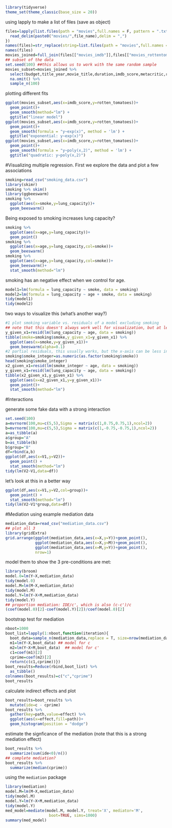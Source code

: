 ```r
library(tidyverse)
theme_set(theme_classic(base_size = 20)) 
```

using lapply to make a list of files (save as object)
```r
files=lapply(list.files(path = "movies",full.names = F, pattern = ".txt"),function(file_name){
  read_delim(paste0("movies/",file_name),delim = ",")
})
names(files)=str_replace(string=list.files(path = "movies",full.names = F, pattern = ".txt"),pattern = ".txt",replacement = "")
names(files)
movies_joined=full_join(files[["movies_imdb"]],files[["movies_rottentom"]],by=c("movie_title"="title"))
## subset of the data
set.seed(100) ##this allows us to work with the same random sample
movies_subset=movies_joined %>%
  select(budget,title_year,movie_title,duration,imdb_score,metacritic,rotten_tomatoes) %>%
  na.omit() %>%
  sample_n(100)
```


plotting different fits
```r
ggplot(movies_subset,aes(x=imdb_score,y=rotten_tomatoes))+
  geom_point()+
  geom_smooth(method="lm") +
  ggtitle("linear model")
ggplot(movies_subset,aes(x=imdb_score,y=rotten_tomatoes))+
  geom_point()+
  geom_smooth(formula = "y~exp(x)", method = 'lm') +
  ggtitle("exponential: y~exp(x)")
ggplot(movies_subset,aes(x=imdb_score,y=rotten_tomatoes))+
  geom_point()+
  geom_smooth(formula = "y~poly(x,2)", method = 'lm') +
  ggtitle("quadratic: y~poly(x,2)")
```


#Visualizing multiple regression.
First we explore the data and plot a few associations
```r
smoking=read_csv("smoking_data.csv")
library(skimr)
smoking %>% skim()
library(ggbeeswarm)
smoking %>%
  ggplot(aes(x=smoke,y=lung_capacity))+
  geom_beeswarm()
```

Being exposed to smoking increases lung capacity?
```r
smoking %>%
  ggplot(aes(x=age,y=lung_capacity))+
  geom_point()
smoking %>%
  ggplot(aes(x=age,y=lung_capacity,col=smoke))+
  geom_beeswarm()
smoking %>%
  ggplot(aes(x=age,y=lung_capacity,col=smoke))+
  geom_beeswarm()+
  stat_smooth(method="lm")
```

smoking has an negative effect when we control for age. 
```r
model1=lm(formula = lung_capacity ~ smoke, data = smoking)
model2=lm(formula = lung_capacity ~ age + smoke, data = smoking)
tidy(model1)
tidy(model2)
```

two ways to visualize this (what's another way?)
```r
#1 plot smoking variable vs. residuals of a model excluding smoking
## note that this doesn't always work well for visualization, but at least the x-axis is interpretable
y_given_x1=resid(lm(lung_capacity ~ age, data = smoking))
tibble(smoke=smoking$smoke,y_given_x1=y_given_x1) %>%
  ggplot(aes(x=smoke,y=y_given_x1))+
  geom_beeswarm(alpha=0.1)
#2 partial residuals, this usually works, but the x-axis can be less interpretable. 
smoking$smoke_integer=as.numeric(as.factor(smoking$smoke))
head(smoking$smoke_integer)
x2_given_x1=resid(lm(smoke_integer ~ age, data = smoking))
y_given_x1=resid(lm(lung_capacity ~ age, data = smoking))
tibble(x2_given_x1,y_given_x1) %>%
  ggplot(aes(x=x2_given_x1,y=y_given_x1))+
  geom_point()+
  stat_smooth(method="lm")
```


#Interactions

generate some fake data with a strong interaction
```r
set.seed(100)
a=mvrnorm(100,mu=c(5,5),Sigma = matrix(c(1,0.75,0.75,1),ncol=2))
b=mvrnorm(100,mu=c(5,5),Sigma = matrix(c(1,-0.75,-0.75,1),ncol=2))
a=as_tibble(a)
a$group="A"
b=as_tibble(b)
b$group="B"
df=rbind(a,b)
ggplot(df,aes(x=V1,y=V2))+
  geom_point() +
  stat_smooth(method="lm")
tidy(lm(V2~V1,data=df))
```

let's look at this in a better way
```r
ggplot(df,aes(x=V1,y=V2,col=group))+
  geom_point() +
  stat_smooth(method="lm")
tidy(lm(V2~V1*group,data=df))
```


#Mediation using example mediation data
```r
mediation_data=read_csv("mediation_data.csv")
## plot all 3
library(gridExtra)
grid.arrange(ggplot(mediation_data,aes(x=X,y=Y))+geom_point(),
             ggplot(mediation_data,aes(x=X,y=M))+geom_point(),
             ggplot(mediation_data,aes(x=M,y=Y))+geom_point(),
             nrow=1)
```

model them to show the 3 pre-conditions are met: 
```r
library(broom)
model.0=lm(Y~X,mediation_data)
tidy(model.0)
model.M=lm(M~X,mediation_data)
tidy(model.M)
model.Y=lm(Y~X+M,mediation_data)
tidy(model.Y)
## proportion mediation: IDE/c', which is also (c-c')/c
(coef(model.0)[2]-coef(model.Y)[2])/coef(model.0)[2]
```

bootstrap test for mediation
```r
nboot=1000
boot_list=lapply(1:nboot,function(iteration){
  boot_data=sample_n(mediation_data,replace = T, size=nrow(mediation_data)) ## resample with replacement
  m1=lm(Y~X,boot_data) ## model for c
  m2=lm(Y~X+M,boot_data)  ## model for c'
  c1=coef(m1)[2]
  cprime=coef(m2)[2]
  return(c(c1,cprime))})
boot_results=Reduce(rbind,boot_list) %>%
  as_tibble()
colnames(boot_results)=c("c","cprime")
boot_results
```

calculate indirect effects and plot
```r
boot_results=boot_results %>% 
  mutate(ide=c - cprime)
boot_results %>% 
  gather(key=path,value=effect) %>%
  ggplot(aes(x=effect,fill=path))+
  geom_histogram(position = "dodge")
```


estimate the signficance of the mediation 
(note that this is a strong mediation effect)
```r
boot_results %>% 
  summarize(sum(ide<0)/n())
## complete mediation? 
boot_results %>% 
  summarize(median(cprime))
```


using the `mediation` package
```r
library(mediation)
model.M=lm(M~X,mediation_data)
tidy(model.M)
model.Y=lm(Y~X+M,mediation_data)
tidy(model.Y)
med_model=mediate(model.M, model.Y, treat='X', mediator='M',
                   boot=TRUE, sims=1000)
summary(med_model)
```